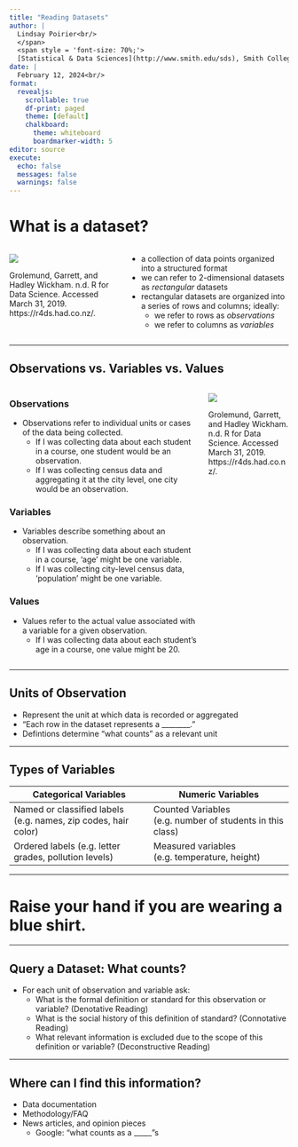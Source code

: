 ```yaml
---
title: "Reading Datasets"
author: |
  Lindsay Poirier<br/>
  </span>
  <span style = 'font-size: 70%;'>
  [Statistical & Data Sciences](http://www.smith.edu/sds), Smith College<br/>
date: |
  February 12, 2024<br/>
format: 
  revealjs:
    scrollable: true
    df-print: paged
    theme: [default]
    chalkboard:
      theme: whiteboard
      boardmarker-width: 5
editor: source
execute:
  echo: false
  messages: false
  warnings: false
---
```




# What is a dataset? {.smaller}

::: columns
::: {.column width="40%"}
![](https://d33wubrfki0l68.cloudfront.net/6f1ddb544fc5c69a2478e444ab8112fb0eea23f8/91adc/images/tidy-1.png)

Grolemund, Garrett, and Hadley Wickham. n.d. R for Data Science. Accessed March 31, 2019. https://r4ds.had.co.nz/.
:::

::: {.column width="60%"}
-   a collection of data points organized into a structured format
-   we can refer to 2-dimensional datasets as *rectangular* datasets
-   rectangular datasets are organized into a series of rows and columns; ideally:
    -   we refer to rows as *observations*
    -   we refer to columns as *variables*
:::
:::

------------------------------------------------------------------------

## Observations vs. Variables vs. Values {.smaller}

::: columns
::: {.column width="70%"}
::: panel-tabset
### Observations

::: nonincremental
-   Observations refer to individual units or cases of the data being collected.
    -   If I was collecting data about each student in a course, one student would be an observation.
    -   If I was collecting census data and aggregating it at the city level, one city would be an observation.
:::

### Variables

::: nonincremental
-   Variables describe something about an observation.
    -   If I was collecting data about each student in a course, 'age' might be one variable.
    -   If I was collecting city-level census data, 'population' might be one variable.
:::

### Values

::: nonincremental
-   Values refer to the actual value associated with a variable for a given observation.
    -   If I was collecting data about each student's age in a course, one value might be 20.
:::
:::
:::

::: {.column width="30%"}
![](https://d33wubrfki0l68.cloudfront.net/6f1ddb544fc5c69a2478e444ab8112fb0eea23f8/91adc/images/tidy-1.png)

Grolemund, Garrett, and Hadley Wickham. n.d. R for Data Science. Accessed March 31, 2019. https://r4ds.had.co.nz/.
:::
:::

------

## Units of Observation

- Represent the unit at which data is recorded or aggregated
- "Each row in the dataset represents a ________."
- Defintions determine "what counts" as a relevant unit

------------------------------------------------------------------------

## Types of Variables

| Categorical Variables                                                             | Numeric Variables                                                               |
|------------------------------------|------------------------------------|
| Named or classified labels (e.g. names, zip codes, hair color) | Counted Variables (e.g. number of students in this class) |
| Ordered labels (e.g. letter grades, pollution levels)          | Measured variables (e.g. temperature, height)             |


-------

# Raise your hand if you are wearing a blue shirt. 

---

## Query a Dataset: What counts?

- For each unit of observation and variable ask:
  - What is the formal definition or standard for this observation or variable? (Denotative Reading)
  - What is the social history of this definition of standard? (Connotative Reading)
  - What relevant information is excluded due to the scope of this definition or variable? (Deconstructive Reading)
  
---

## Where can I find this information?

- Data documentation
- Methodology/FAQ
- News articles, and opinion pieces 
  - Google: "what counts as a _____"s


